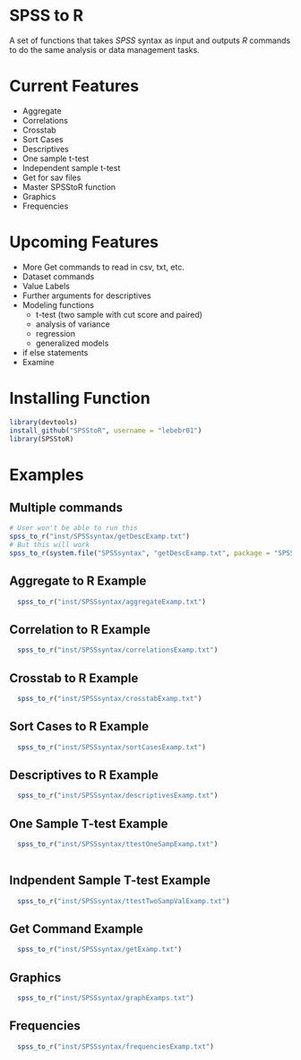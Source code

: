 SPSS to R
=================
  
A set of functions that takes *SPSS* syntax as input and outputs *R* commands 
to do the same analysis or data management tasks.

Current Features
===============
* Aggregate
* Correlations
* Crosstab
* Sort Cases
* Descriptives
* One sample t-test
* Independent sample t-test
* Get for sav files
* Master SPSStoR function
* Graphics
* Frequencies


Upcoming Features
=================
* More Get commands to read in csv, txt, etc.
* Dataset commands
* Value Labels
* Further arguments for descriptives
* Modeling functions
    + t-test (two sample with cut score and paired)
    + analysis of variance
    + regression
    + generalized models
* if else statements
* Examine

Installing Function
===================
```r
library(devtools)
install_github("SPSStoR", username = "lebebr01")
library(SPSStoR)
```

Examples
=========
Multiple commands
------------------
```r
# User won't be able to run this
spss_to_r("inst/SPSSsyntax/getDescExamp.txt")
# But this will work
spss_to_r(system.file("SPSSsyntax", "getDescExamp.txt", package = "SPSStoR"))

```


Aggregate to R Example
-----------------------
```r
  spss_to_r("inst/SPSSsyntax/aggregateExamp.txt")
```

Correlation to R Example
-------------------------
```r
  spss_to_r("inst/SPSSsyntax/correlationsExamp.txt")
```

Crosstab to R Example
----------------------
```r
  spss_to_r("inst/SPSSsyntax/crosstabExamp.txt")
```

Sort Cases to R Example
-----------------------
```r
  spss_to_r("inst/SPSSsyntax/sortCasesExamp.txt")
```

Descriptives to R Example
-------------------------
```r
  spss_to_r("inst/SPSSsyntax/descriptivesExamp.txt")
```

One Sample T-test Example
--------------------------
```r
  spss_to_r("inst/SPSSsyntax/ttestOneSampExamp.txt")
  
```

Indpendent Sample T-test Example
----------------------------
```r
  spss_to_r("inst/SPSSsyntax/ttestTwoSampValExamp.txt")
```

Get Command Example
-------------------
```r
  spss_to_r("inst/SPSSsyntax/getExamp.txt")
```

Graphics
----------------
```r
  spss_to_r("inst/SPSSsyntax/graphExamps.txt")
```

Frequencies
---------------
```r
  spss_to_r("inst/SPSSsyntax/frequenciesExamp.txt")
```



